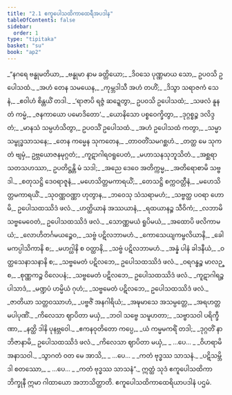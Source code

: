 ```yaml
---
title: "2.1 ဧကူပေါသထိကာထေရီအပဒါန"
tableOfContents: false
sidebar:
  order: 1
type: "tipitaka"
basket: "su"
book: "ap2"
---
```



<DynamicBreadcrumb />

<Division number="1" book="ap2" e="ch" v="20" p="16">

<Paragraph number="157" type="verses" book="ap2">
_“နဂရေ ဗန္ဓုမတိယာ,_  
_ဗန္ဓုမာ နာမ ခတ္တိယော;_  
_ဒိဝသေ ပုဏ္ဏမာယ သော,_  
ဥပဝသိ ဥပေါသထံ._  

</Paragraph>

</Division>
<Division number="2" book="ap2" e="ch" v="20" p="16">

<Paragraph number="158" type="verses" book="ap2">
_အဟံ တေန သမယေန,_  
_ကုမ္ဘဒါသီ အဟံ တဟိံ;_  
_ဒိသွာ သရာဇကံ သေနံ,_  
_ဧဝါဟံ စိန္တယိံ တဒါ._  

</Paragraph>

</Division>
<Division number="3" book="ap2" e="ch" v="20" p="16">

<Paragraph number="159" type="verses" book="ap2">
_‘ရာဇာပိ ရဇ္ဇံ ဆဍ္ဍေတွာ,_  
ဥပဝသိ ဥပေါသထံ;_  
_သဖလံ နူန တံ ကမ္မံ,_  
_ဇနကာယော ပမောဒိတော’._  

</Paragraph>

</Division>
<Division number="4" book="ap2" e="ch" v="20" p="16">

<Paragraph number="160" type="verses" book="ap2">
_ယောနိသော ပစ္စဝေက္ခိတွာ,_  
_ဒုဂ္ဂစ္စဉ္စ ဒလိဒ္ဒတံ;_  
_မာနသံ သမ္ပဟံသိတွာ,_  
ဥပဝသိံ ဥပေါသထံ._  

</Paragraph>

</Division>
<Division number="5" book="ap2" e="ch" v="20" p="16">

<Paragraph number="161" type="verses" book="ap2">
_အဟံ ဥပေါသထံ ကတွာ,_  
_သမ္မာသမ္ဗုဒ္ဓသာသနေ;_  
_တေန ကမ္မေန သုကတေန,_  
_တာဝတိံသမဂစ္ဆဟံ._  

</Paragraph>

</Division>
<Division number="6" book="ap2" e="ch" v="20" p="16">

<Paragraph number="162" type="verses" book="ap2">
_တတ္ထ မေ သုကတံ ဗျမှံ,_  
ဥဗ္ဘယောဇနမုဂ္ဂတံ;_  
_ကူဋာဂါရဝရူပေတံ,_  
_မဟာသနသုဘူသိတံ._  

</Paragraph>

</Division>
<Division number="7" book="ap2" e="ch" v="20" p="16">

<Paragraph number="163" type="verses" book="ap2">
_အစ္ဆရာ သတသဟဿာ,_  
ဥပတိဋ္ဌန္တိ မံ သဒါ;_  
_အညေ ဒေဝေ အတိက္ကမ္မ,_  
_အတိရောစာမိ သဗ္ဗဒါ._  

</Paragraph>

</Division>
<Division number="8" book="ap2" e="ch" v="20" p="16">

<Paragraph number="164" type="verses" book="ap2">
_စတုသဋ္ဌိ ဒေဝရာဇူနံ,_  
_မဟေသိတ္တမကာရယိံ;_  
_တေသဋ္ဌိ စက္ကဝတ္တီနံ,_  
_မဟေသိတ္တမကာရယိံ._  

</Paragraph>

</Division>
<Division number="9" book="ap2" e="ch" v="20" p="16">

<Paragraph number="165" type="verses" book="ap2">
_သုဝဏ္ဏဝဏ္ဏာ ဟုတွာန,_  
_ဘဝေသု သံသရာမဟံ;_  
_သဗ္ဗတ္ထ ပဝရာ ဟောမိ,_  
ဥပေါသထဿိဒံ ဖလံ._  

</Paragraph>

</Division>
<Division number="10" book="ap2" e="ch" v="20" p="16">

<Paragraph number="166" type="verses" book="ap2">
_ဟတ္ထိယာနံ အဿယာနံ,_  
_ရထယာနဉ္စ သီဝိကံ;_  
_လဘာမိ သဗ္ဗမေဝေတံ,_  
ဥပေါသထဿိဒံ ဖလံ._  

</Paragraph>

</Division>
<Division number="11" book="ap2" e="ch" v="20" p="16">

<Paragraph number="167" type="verses" book="ap2">
_သောဏ္ဏမယံ ရူပိမယံ,_  
_အထောပိ ဖလိကာမယံ;_  
_လောဟိတင်္ဂမယဉ္စေဝ,_  
_သဗ္ဗံ ပဋိလဘာမဟံ._  

</Paragraph>

</Division>
<Division number="12" book="ap2" e="ch" v="20" p="17">

<Paragraph number="168" type="verses" book="ap2">
_ကောသေယျကမ္ဗလိယာနိ,_  
_ခေါမကပ္ပါသိကာနိ စ;_  
_မဟဂ္ဃါနိ စ ဝတ္ထာနိ,_  
_သဗ္ဗံ ပဋိလဘာမဟံ._  

</Paragraph>

</Division>
<Division number="13" book="ap2" e="ch" v="20" p="17">

<Paragraph number="169" type="verses" book="ap2">
_အန္နံ ပါနံ ခါဒနီယံ,_  
_ဝတ္ထသေနာသနာနိ စ;_  
_သဗ္ဗမေတံ ပဋိလဘေ,_  
ဥပေါသထဿိဒံ ဖလံ._  

</Paragraph>

</Division>
<Division number="14" book="ap2" e="ch" v="20" p="17">

<Paragraph number="170" type="verses" book="ap2">
_ဝရဂန္ဓဉ္စ မာလဉ္စ,_  
_စုဏ္ဏကဉ္စ ဝိလေပနံ;_  
_သဗ္ဗမေတံ ပဋိလဘေ,_  
ဥပေါသထဿိဒံ ဖလံ._  

</Paragraph>

</Division>
<Division number="15" book="ap2" e="ch" v="20" p="17">

<Paragraph number="171" type="verses" book="ap2">
_ကူဋာဂါရဉ္စ ပါသာဒံ,_  
_မဏ္ဍပံ ဟမ္မိယံ ဂုဟံ;_  
_သဗ္ဗမေတံ ပဋိလဘေ,_  
ဥပေါသထဿိဒံ ဖလံ._  

</Paragraph>

</Division>
<Division number="16" book="ap2" e="ch" v="20" p="17">

<Paragraph number="172" type="verses" book="ap2">
_ဇာတိယာ သတ္တဝဿာဟံ,_  
_ပဗ္ဗဇိံ အနဂါရိယံ;_  
_အဍ္ဎမာသေ အသမ္ပတ္တေ,_  
_အရဟတ္တမပါပုဏိံ._  

</Paragraph>

</Division>
<Division number="17" book="ap2" e="ch" v="20" p="17">

<Paragraph number="173" type="verses" book="ap2">
_ကိလေသာ ဈာပိတာ မယှံ,_  
_ဘဝါ သဗ္ဗေ သမူဟတာ;_  
_သဗ္ဗာသဝါ ပရိက္ခီဏာ,_  
_နတ္ထိ ဒါနိ ပုနဗ္ဘဝေါ._  

</Paragraph>

</Division>
<Division number="18" book="ap2" e="ch" v="20" p="17">

<Paragraph number="174" type="verses" book="ap2">
_ဧကနဝုတိတော ကပ္ပေ,_  
_ယံ ကမ္မမကရိံ တဒါ;_  
_ဒုဂ္ဂတိံ နာဘိဇာနာမိ,_  
ဥပေါသထဿိဒံ ဖလံ._  

</Paragraph>

</Division>
<Division number="19" book="ap2" e="ch" v="20" p="17">

<Paragraph number="175" type="verses" book="ap2">
_ကိလေသာ ဈာပိတာ မယှံ,_  
_ …ပေ… _  
_ဝိဟရာမိ အနာသဝါ._  

</Paragraph>

</Division>
<Division number="20" book="ap2" e="ch" v="20" p="17">

<Paragraph number="176" type="verses" book="ap2">
_သွာဂတံ ဝတ မေ အာသိ,_  
_ …ပေ… _  
_ကတံ ဗုဒ္ဓဿ သာသနံ._  

</Paragraph>

</Division>
<Division number="21" book="ap2" e="ch" v="20" p="17">

<Paragraph number="177" type="verses" book="ap2">
_ပဋိသမ္ဘိဒါ စတဿော,_  
_ …ပေ… _  
_ကတံ ဗုဒ္ဓဿ သာသနံ”._  

</Paragraph>

<Paragraph number="178" book="ap2">
ဣတ္ထံ သုဒံ ဧကူပေါသထိကာ ဘိက္ခုနီ ဣမာ ဂါထာယော အဘာသိတ္ထာတိ.

</Paragraph>
</Division>

<Paragraph number="179" type="center" book="ap2">
ဧကူပေါသထိကာထေရိယာပဒါနံ ပဌမံ.
</Paragraph>
